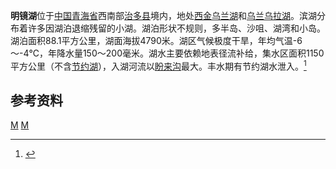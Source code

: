 {{Infobox_lake
 |湖泊名稱 =明镜湖
 |湖泊照片 = 
 |湖泊照片標題 = 
 |測深圖 =
 |測深圖標題 =
 |湖泊所在地 = [[中国|中国]][[青海省|青海省]]
 |座標 = {{coord |35|04|N|90|33|E|display=inline,title|scale:500000_type:waterbody_region:CN}}
 |湖泊類別 = 盐湖
 |流入 =[[盼来沟|盼来沟]]
 |流出 = 
 |集水區面積 =1150 平方公里
 |集水區國家 =
 |湖泊長度 =20 公里
 |湖泊闊度 = 最大6.5 公里<br />平均4.47 公里
 |湖泊面積 =88.1 平方公里
 |平均深度 = 
 |最深深度 = 1.5 米
 |水體體積 = 
 |湖水停留時間 =
 |湖岸線長度 =95 公里
 |海拔高度 = 4790 米
 |湖中島嶼 =
 |湖邊城鎮 =
}}
{{Location map
 |China Qinghai
 |mark=<!--dot-->Blue pog.svg
 |label=明镜湖
 |lat_deg=35|lat_min=04|lat_sec =
 |lon_deg=90|lon_min=33|lon_sec =
 |caption=明镜湖在[[青海省|青海省]]的位置。
 |position=right
 |width=350
 |float=right
}}
'''明镜湖'''位于[[中国|中国]][[青海省|青海省]]西南部[[治多县|治多县]]境内，地处[[西金乌兰湖|西金乌兰湖]]和[[乌兰乌拉湖|乌兰乌拉湖]]。滨湖分布着许多因湖泊退缩残留的小湖。湖泊形状不规则，多半岛、沙咀、湖湾和小岛。湖泊面积88.1平方公里，湖面海拔4790米。湖区气候极度干旱，年均气温-6～-4℃，年降水量150～200毫米。湖水主要依赖地表径流补给，集水区面积1150平方公里（不含[[节约湖|节约湖]]），入湖河流以[[盼来沟|盼来沟]]最大。丰水期有节约湖水泄入。<ref>{{cite book zh |author=王苏民 窦鸿身 |title=中国湖泊志 |format=M |edition=1 |location=北京 |publisher=科学出版社 |date=1998年|pages=486页|id= ISBN 7-03-006706-1}}</ref>
==参考资料==
{{reflist}}
[[Category:青海湖泊|M]]
[[Category:治多县|M]]